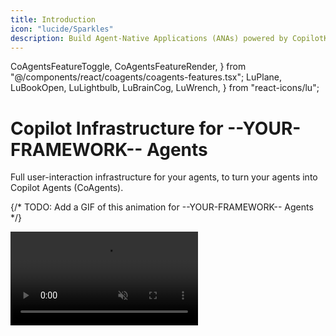```yaml
---
title: Introduction
icon: "lucide/Sparkles"
description: Build Agent-Native Applications (ANAs) powered by CopilotKit and --YOUR-FRAMEWORK-- Agents.
---
```


  CoAgentsFeatureToggle,
  CoAgentsFeatureRender,
} from "@/components/react/coagents/coagents-features.tsx";
  LuPlane,
  LuBookOpen,
  LuLightbulb,
  LuBrainCog,
  LuWrench,
} from "react-icons/lu";

# Copilot Infrastructure for --YOUR-FRAMEWORK-- Agents

Full user-interaction infrastructure for your agents, to turn your agents into Copilot Agents (CoAgents).

{/* TODO: Add a GIF of this animation for --YOUR-FRAMEWORK-- Agents */}

<Frame className="mt-0 mb-6">
  <video
    src="/images/coagents/your-framework/flows/interaction-layer.mp4"
    alt="CoAgents demonstration"
    className="rounded-lg shadow-xl"
    playsInline
    autoPlay
    muted
    loop
  />
</Frame>

## Building blocks of a CoAgent

Everything you need to build Agent-Native Applications (ANAs), right out of the box.

<CTACards
  columns={2}
  cards={[
    {
      iconKey: "message-square",
      title: "Agentic Chat UI",
      description: "In-app chat powered by your agent.",
      href: "/--YOUR-FRAMEWORK--/agentic-chat-ui",
    },
    {
      iconKey: "share2",
      title: "Shared State",
      description: "Your agent can see everything in your app, and vice versa.",
      href: "/--YOUR-FRAMEWORK--/shared-state",
    },
    {
      iconKey: "layout-template",
      title: "Generative UI",
      description: "UI that updates in real-time based on your agent's state.",
      href: "/--YOUR-FRAMEWORK--/generative-ui",
    },
    {
      iconKey: "wand",
      title: "Frontend Tools",
      description:
        "Give your agent the ability to take action in your application.",
      href: "/--YOUR-FRAMEWORK--/frontend-actions",
    },
    {
      iconKey: "wand",
      title: "Multi-Agent Coordination",
      description:
        "Route your agent to the right agent based on the user's request.",
      href: "/--YOUR-FRAMEWORK--/multi-agent-flows",
    },
    {
      iconKey: "user-cog",
      title: "Human-in-the-Loop",
      description: "Set smart checkpoints where humans can guide your agents.",
      href: "/--YOUR-FRAMEWORK--/human-in-the-loop",
    },
  ]}
/>

{/* TODO: Add CoAgents in action section for --YOUR-FRAMEWORK-- Agents */}

## Ready to get started?

Get started with CoAgents in as little as 5 minutes with one of our guides or tutorials.

<CTACards
  columns={1}
  cards={[
    {
      iconKey: "play",
      title: "Quickstart",
      description: "Learn how to build your first CoAgent in 10 minutes.",
      href: "/--YOUR-FRAMEWORK--/quickstart/your-framework",
    },
  ]}
/>
{/* TODO: Add example tutorials for --YOUR-FRAMEWORK-- Agents */}

## Common Questions

Have a question about CoAgents? You're in the right place!

<Accordions>
<Accordion title="Can you explain what a CoAgent is in more detail?">
Sure! CoAgents are what we call "agentic copilots". Well, what's an agentic copilot then?

Think of a Copilot as a simple and fully LLM controlled assistant that has relatively limited capabilities. An Agentic Copilot then is a copilot
that has been enhanced with the ability to use --YOUR-FRAMEWORK-- agents to perform more complex tasks. This is an extremely powerful way to build AI
powered applications because it gives you, the developer, the ability to control the agent's behavior in a deterministic way while still letting
the agent do its magic.

For more on this topic, checkout our [agentic copilot](/--YOUR-FRAMEWORK--/concepts/agentic-copilots) concept page.

</Accordion>
<Accordion title="Can I attach to an existing thread?">
Development of CoAgents is ongoing. One part of this is the ability to attach to an existing thread which is a high priority on our roadmap.

Stay tuned for updates!

</Accordion>
</Accordions> 